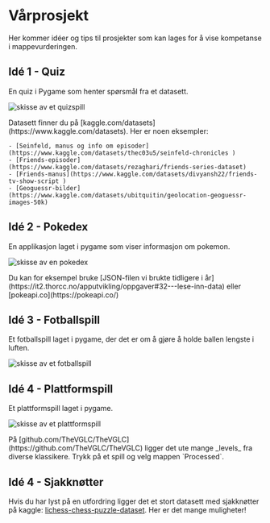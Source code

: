 
# Vårprosjekt

Her kommer idéer og tips til prosjekter som kan lages for å vise kompetanse i mappevurderingen.

## Idé 1 - Quiz

En quiz i Pygame som henter spørsmål fra et datasett.

![skisse av et quizspill](./bilder/quiz.png)

<Callout>
    Datasett finner du på [kaggle.com/datasets](https://www.kaggle.com/datasets).
    Her er noen eksempler:

    - [Seinfeld, manus og info om episoder](https://www.kaggle.com/datasets/thec03u5/seinfeld-chronicles )
    - [Friends-episoder](https://www.kaggle.com/datasets/rezaghari/friends-series-dataset)
    - [Friends-manus](https://www.kaggle.com/datasets/divyansh22/friends-tv-show-script )
    - [Geoguessr-bilder](https://www.kaggle.com/datasets/ubitquitin/geolocation-geoguessr-images-50k)
</Callout>

## Idé 2 - Pokedex

En applikasjon laget i pygame som viser informasjon om pokemon.

![skisse av en pokedex](./bilder/pokedex.png)

<Callout>
    Du kan for eksempel bruke [JSON-filen vi brukte tidligere i år](https://it2.thorcc.no/apputvikling/oppgaver#32---lese-inn-data) eller [pokeapi.co](https://pokeapi.co/)
</Callout>

## Idé 3 - Fotballspill

Et fotballspill laget i pygame, der det er om å gjøre å holde ballen lengste i luften.

![skisse av et fotballspill](./bilder/fotballspill.png)

## Idé 4 - Plattformspill

Et plattformspill laget i pygame.

![skisse av et plattformspill](./bilder/plattformspill.png)

<Callout>
    På [github.com/TheVGLC/TheVGLC](https://github.com/TheVGLC/TheVGLC) ligger det ute mange _levels_ fra diverse klassikere.
    Trykk på et spill og velg mappen `Processed`.
</Callout>


## Idé 4 - Sjakknøtter


Hvis du har lyst på en utfordring ligger det et stort datasett med sjakknøtter på kaggle: [lichess-chess-puzzle-dataset](https://www.kaggle.com/datasets/tianmin/lichess-chess-puzzle-dataset).
Her er det mange muligheter!
